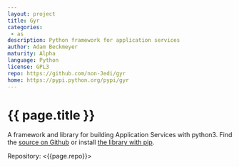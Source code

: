 ```yaml
---
layout: project
title: Gyr
categories: 
 - as
description: Python framework for application services
author: Adam Beckmeyer
maturity: Alpha
language: Python
license: GPL3
repo: https://github.com/non-Jedi/gyr
home: https://pypi.python.org/pypi/gyr
---
```


# {{ page.title }}
A framework and library for building Application Services with python3. Find the
[source on Github](https://github.com/non-Jedi/gyr) or install [the library with
pip](https://pypi.python.org/pypi/gyr).

Repository: <{{page.repo}}>
